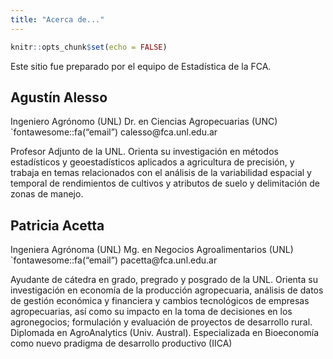 ```yaml
---
title: "Acerca de..."
---
```


```r
knitr::opts_chunk$set(echo = FALSE)
```

Este sitio fue preparado por el equipo de Estadística de la FCA.


## Agustín Alesso

Ingeniero Agrónomo (UNL)
Dr. en Ciencias Agropecuarias (UNC)
`fontawesome::fa("email") calesso@fca.unl.edu.ar

Profesor Adjunto de la UNL. Orienta su investigación en métodos estadísticos y geoestadísticos aplicados a agricultura de precisión, y trabaja en temas relacionados con el análisis de la variabilidad espacial y temporal de rendimientos de cultivos y atributos de suelo y delimitación de zonas de manejo.


## Patricia Acetta

Ingeniera Agrónoma (UNL)
Mg. en Negocios Agroalimentarios (UNL)
`fontawesome::fa("email") pacetta@fca.unl.edu.ar

Ayudante de cátedra en grado, pregrado y posgrado de la UNL. Orienta su investigación en economía de la producción agropecuaria, análisis de datos de gestión económica y financiera y cambios tecnológicos de empresas agropecuarias, así como su impacto en la toma de decisiones en los agronegocios; formulación y evaluación de proyectos de desarrollo rural. Diplomada en AgroAnalytics (Univ. Austral). Especializada en Bioeconomía como nuevo pradigma de desarrollo productivo (IICA)